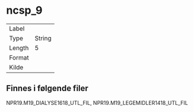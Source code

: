 
# ncsp_9

| | |
|----|----|
| Label    |  |
| Type     | String |
| Length   | 5    |
| Format   |  |
| Kilde    |   |

## Finnes i følgende filer

NPR19.M19_DIALYSE1618_UTL_FIL, NPR19.M19_LEGEMIDLER1418_UTL_FIL

